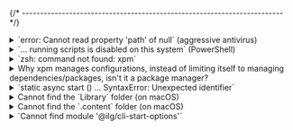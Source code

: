 

{/* ------------------------------------------------------------------------ */}

<details>
<summary>`error: Cannot read property 'path' of null` (aggressive antivirus)</summary>

This problem is specific to Windows and is caused by aggressive antivirus programs.

On Windows, binary xPacks are `.zip` archives containing `.exe` files;
some aggressive antivirus programs may quarantine those files, or
even modify the content of the archives, affecting the checksum and
thus preventing the packages to be installed.

Errors may look like:

```console
Downloading https://github.com/gnu-mcu-eclipse/qemu/releases/download/v2.8.0-4-20190211/gnu-mcu-eclipse-qemu-2.8.0-4-20190211-0633-win64.zip...
{ Error: sha256-p3CgzXJt4zi5g0kxQXlOpss3Xu5Yy+Zv8HXWXkUdg6g= integrity checksum failed when using sha256: wanted sha256-p3CgzXJt4zi5g0kxQXlOpss3Xu5Yy+Zv8HXWXkUdg6g= but got sha512-k1s9UW6Zb20llIuopUwbf3D38OP1F+Nkgf3wGWwsXPwoQfhuiR89+VF3Rrf7YF20fN3tG4/3jZSC3apiHbQ6NA== sha256-ABnfxLMtY8E5KqJkrtIlPB4ML7CSFvjizCabv7i7SbU=. (9 bytes)
...
Extracting 'gnu-mcu-eclipse-qemu-2.8.0-4-20190211-0633-win64.zip'...
error: Cannot read property 'path' of null
```

The solution is to configure the antivirus program to be less aggressive,
at least for files in the
`AppData\Roaming\xPacks` and `AppData\Local\Caches\xPacks` folders.

If this is not possible, temporarily disable the antivirus program. Or switch
to a better operating system.

</details>

<details>
<summary>`... running scripts is disabled on this system` (PowerShell)</summary>

Recent Windows versions use PowerShell, which has a more restrictive
execution policy intended to prevent
the execution of malicious scripts; unfortunately this also prevents
the execution of node.js applications.

If you get a message in the console as the one below:

```txt
xpm : File C:\Users\...\AppData\Roaming\npm\xpm.ps1 cannot be loaded because running scripts is disabled on this system. For more information, see about_Execution_Policies at
https:/go.microsoft.com/fwlink/?LinkID=135170.
At line:1 char:1
+ xpm init --template @xpack/hello-world-template@latest --property lan ...
+ ~~~
    + CategoryInfo          : SecurityError: (:) [], PSSecurityException
    + FullyQualifiedErrorId : UnauthorizedAccess
The terminal process "C:\WINDOWS\System32\WindowsPowerShell\v1.0\powershell.exe -Command xpm init --template @xpack/hello-world-template@latest --property language
```

then run the following command in a PowerShell terminal:

```txt
Set-ExecutionPolicy -ExecutionPolicy Bypass -Scope CurrentUser
```

For more details please read the Microsoft
[about_Execution_Policies](https://docs.microsoft.com/en-gb/powershell/module/microsoft.powershell.core/about/about_execution_policies?view=powershell-7.1) page.

</details>

<details>
<summary>`zsh: command not found: xpm`</summary>

The location where npm installs global modules got lost; most probably
you recently switched to `zsh` and forgot to migrate the shell startup
to `.zprofile`.

Copy the `PATH` setting from your previous shell startup file to
`.zprofile`.

</details>

<details>
<summary>Why xpm manages configurations, instead of limiting itself to managing
dependencies/packages, isn't it a package manager?</summary>

No, xpm is not a _package manager_, it is a **project manager**.

In the most generic use case, configurations can have specific dependencies,
for example different configurations can use different architecture
toolchains, or, in test cases, even different versions of the same
toolchain.

Therefore, defining configurations in `package.json` is probably the
best choice, otherwise both xpm and the build tools must handle
multiple files with partly redundant content.

</details>

<details>
<summary>`static async start () ... SyntaxError: Unexpected identifier`</summary>

This problem occurs usually on GNU/Linux, and is caused by trying to use
the outdated version of Node available in the distribution, which
does not understand the `async` keyword.

Errors may look like:

```console
$ xpm -v
/home/ilg/opt/npm/lib/node_modules/xpm/node_modules/@ilg/cli-start-options/lib/cli-application.js:150
  static async start () {
               ^^^^^
SyntaxError: Unexpected identifier
    at exports.runInThisContext (vm.js:53:16)
    at Module._compile (module.js:374:25)
    at Object.Module._extensions..js (module.js:417:10)
    at Module.load (module.js:344:32)
    at Function.Module._load (module.js:301:12)
    at Module.require (module.js:354:17)
    at require (internal/module.js:12:17)
    at Object.<anonymous> (/home/ilg/opt/npm/lib/node_modules/xpm/node_modules/@ilg/cli-start-options/index.js:55:24)
    at Module._compile (module.js:410:26)
    at Object.Module._extensions..js (module.js:417:10)
```

The solution is to install the most recent LTS version of Node, as
described in the [prerequisite](/docs/install/) page.

</details>

<details>
<summary>Cannot find the `Library` folder (on macOS)</summary>

Yes, due to an unfortunate Apple decision,
this folder is hidden for regular browsing in Finder.

To make it back visible, use:

```sh
/usr/bin/chflags nohidden ~/Library
xattr -d com.apple.FinderInfo ~/Library
```

</details>

<details>
<summary>Cannot find the `.content` folder (on macOS)</summary>

Yes, due to an unfortunate Apple decision,
all folders starting with a dot are hidden for regular browsing in Finder.

Fortunately there is a workaround for this:

```console
cmd+shift+'.'
```

This keyboard shortcut works like a toggle, using it once makes files
starting with dot visible,
using it again reverts to hiding them.

</details>

<details>
<summary>`Cannot find module '@ilg/cli-start-options'`</summary>

In certain conditions, npm may fail when installing
a new xpm over a very old existing one, and xpm becomes unusable,
complaining about missing modules.

```console
% xpm --version
internal/modules/cjs/loader.js:888
  throw err;
  ^

Error: Cannot find module '@ilg/cli-start-options'
Require stack:
- /home/ilg/.nvm/versions/node/v18.18.2/lib/node_modules/xpm/lib/main.js
- /home/ilg/.nvm/versions/node/v18.18.2/lib/node_modules/xpm/bin/xpm.js
    at Function.Module._resolveFilename (internal/modules/cjs/loader.js:885:15)
```

If this happens, a new install usually fixes the problem,
if not, the safe way is to first uninstall xpm and then re-install.

</details>

<WhyXpacks />

<WhyNotNix />

<WhyNotNpm />

<WhyNotAutoconfig />
